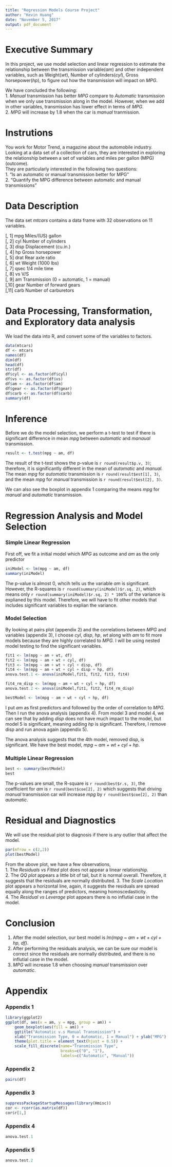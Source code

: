 ```yaml
---
title: "Regression Models Course Project"
author: "Kevin Huang"
date: "November 5, 2017"
output: pdf_document
---
```

# Executive Summary
In this project, we use model selection and linear regression to estimate the relationship between the transmission variable(*am*) and other independent variables, such as Weight(*wt*), Number of cylinders(*cyl*), Gross horsepower(*hp*), to figure out how the transmission will impact on *MPG*.  

We have concluded the following:  
1. *Manual* transmission has better *MPG* compare to *Automatic* transmission when we only use transmission along in the model. However, when we add in other variables, transmission has lower effect in terms of *MPG*.  
2. *MPG* will increase by 1.8 when the car is *manual* tranmission.

# Instrutions
You work for Motor Trend, a magazine about the automobile industry. Looking at a data set of a collection of cars, they are interested in exploring the relationship between a set of variables and miles per gallon (MPG) (outcome).  
They are particularly interested in the following two questions:  
1. "Is an automatic or manual transmission better for MPG"  
2. "Quantify the MPG difference between automatic and manual transmissions"

# Data Description
The data set *mtcars* contains a data frame with 32 observations on 11 variables.

[, 1]	 mpg	 Miles/(US) gallon  
[, 2]	 cyl	 Number of cylinders  
[, 3]	 disp	 Displacement (cu.in.)  
[, 4]	 hp	 Gross horsepower  
[, 5]	 drat	 Rear axle ratio  
[, 6]	 wt	 Weight (1000 lbs)  
[, 7]	 qsec	 1/4 mile time  
[, 8]	 vs	 V/S  
[, 9]	 am	 Transmission (0 = automatic, 1 = manual)  
[,10]	 gear	 Number of forward gears  
[,11]	 carb	 Number of carburetors  

# Data Processing, Transformation, and Exploratory data analysis
We load the data into R, and convert some of the variables to factors.

```r
data(mtcars)
df <- mtcars
names(df)
dim(df)
head(df)
str(df)
df$cyl <- as.factor(df$cyl)
df$vs <- as.factor(df$vs)
df$am <- as.factor(df$am)
df$gear <- as.factor(df$gear)
df$carb <- as.factor(df$carb)
summary(df)
```

# Inference
Before we do the model selection, we perform a t-test to test if there is significant difference in mean *mpg* between *automatic* and *manaual* transmission.

```r
result <- t.test(mpg ~ am, df)
```

The result of the t-test shows the p-value is `r round(result$p.v, 3)`; therefore, it is significantly different in the mean of *automatic* and *manual.* The mean *mpg* for *automatic* transmission is `r round(result$est[1], 3)`, and the mean *mpg* for *manual* transmission is `r round(result$est[2], 3)`.

We can also see the boxplot in appendix 1 comparing the means *mpg* for *manual* and *automatic* transmission.

# Regression Analysis and Model Selection
### Simple Linear Regression

First off, we fit a initial model which *MPG* as outcome and *am* as the only predictor
```r
iniModel <- lm(mpg ~ am, df)
summary(iniModel)
```

The p-value is almost 0, whcih tells us the variable *am* is significant. However, the R-squares is `r round(summary(iniModel)$r.sq, 2)`, which means only `r round(summary(iniModel)$r.sq, 2) * 100`% of the variance is explianed by this model. Therefore, we will have to fit other models that includes significant variables to explian the variance.

### Model Selection
By looking at pairs plot (appendix 2) and the correlations between *MPG* and variables (appendix 3), I choose *cyl*, *disp*, *hp*, *wt* along with *am* to fit more models because they are highly correlated to *MPG.* I will be using nested model testing to find the significant variables.

```r
fit1 <- lm(mpg ~ am + wt, df)
fit2 <- lm(mpg ~ am + wt + cyl, df)
fit3 <- lm(mpg ~ am + wt + cyl + disp, df)
fit4 <- lm(mpg ~ am + wt + cyl + disp + hp, df)
anova.test.1 <- anova(iniModel,fit1, fit2, fit3, fit4)

fit4_rm_disp <- lm(mpg ~ am + wt + cyl + hp, df)
anova.test.2 <- anova(iniModel,fit1, fit2, fit4_rm_disp)

bestModel <- lm(mpg ~ am + wt + cyl + hp, df)
```
I put *am* as first predictors and followed by the order of correlation to *MPG*. Then I run the anova analysis (appendix 4). From model 3 and model 4, we can see that by adding *disp* does not have much impact to the model, but model 5 is significant, meaning adding *hp* is significant. Therefore, I remove disp and run anova again (appendix 5).

The anova analysis suggests that the 4th model, removed disp, is significant. We have the best model, *mpg ~ am + wt + cyl + hp*. 

### Multiple Linear Regression
```r
best <- summary(bestModel)
best
```
The p-values are small, the R-square is `r round(best$r.s, 3)`, the coefficient for *am* is `r round(best$coe[2], 2)` which suggests that driving *manual* transmission car will increase *mpg* by `r round(best$coe[2], 2)` than *automatic*.

# Residual and Diagnostics
We will use the residual plot to diagnosis if there is any outlier that affect the model.
```r
par(mfrow = c(2,2))
plot(bestModel)
```

From the above plot, we have a few observations,  
1. The *Residuals vs Fitted* plot does not appear a linear relationship.  
2. The *QQ plot* appears a little bit of tail, but it is normal overall. Therefore, it suggests that the residuals are normally distributed. 
3. The *Scale Location* plot appears a horizontal line, again, it suggests the residuals are spread equally along the ranges of predictors, meaning homoscedasticity.  
4. The *Residual vs Leverage* plot appears there is no influtial case in the model.

# Conclusion
1. After the model selection, our best model is *lm(mpg ~ am + wt + cyl + hp, df)*.
2. After performing the residuals analysis, we can be sure our model is correct since the residuals are normally distributed, and there is no influtial case in the model.
3. *MPG* will increase 1.8 when choosing *manual* transmission over *automatic*.

# Appendix
### Appendix 1
```r
library(ggplot2)
ggplot(df, aes(x = am, y = mpg, group = am)) + 
    geom_boxplot(aes(fill = am)) + 
    ggtitle("Automatic v.s Manual Transmission") +
    xlab("Transmission Type, 0 = Automatic, 1 = Manual") + ylab("MPG") +
    theme(plot.title = element_text(hjust = 0.5)) +
    scale_fill_discrete(name="Transmission Type", 
                        breaks=c("0", "1"), 
                        labels=c("Automatic", "Manual"))
```

### Appendix 2
```r
pairs(df)
```


### Appendix 3
```r
suppressPackageStartupMessages(library(Hmisc))
cor <- rcorr(as.matrix(df))
cor$r[1,]
```

### Appendix 4
```r
anova.test.1
```
### Appendix 5
```r
anova.test.2
```
